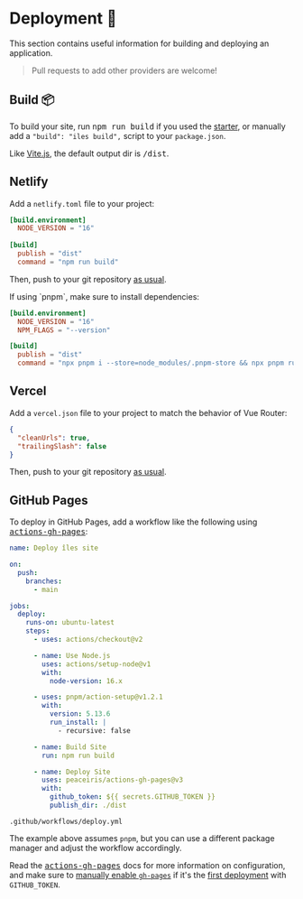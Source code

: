 [Vite.js]: https://vitejs.dev/
[starter]: /guide

# Deployment 🚀

This section contains useful information for building and deploying an <Iles/> application.

> Pull requests to add other providers are welcome!

## Build 📦

To build your site, run <kbd>npm run build</kbd> if you used the [starter], or
manually add a `"build": "iles build",` script to your `package.json`.

Like [Vite.js], the default output dir is <kbd>/dist</kbd>.

## Netlify <NetlifyLogo/>

Add a `netlify.toml` file to your project:

```toml
[build.environment]
  NODE_VERSION = "16"
  
[build]
  publish = "dist"
  command = "npm run build"
``` 

Then, push to your git repository [as usual](https://docs.netlify.com/configure-builds/get-started/).

<Tip title="pnpm">
If using `pnpm`, make sure to install dependencies:

```toml
[build.environment]
  NODE_VERSION = "16"
  NPM_FLAGS = "--version"

[build]
  publish = "dist"
  command = "npx pnpm i --store=node_modules/.pnpm-store && npx pnpm run build"
``` 
</Tip>

## Vercel <VercelLogo/>

Add a `vercel.json` file to your project to match the behavior of Vue Router:

```json
{
  "cleanUrls": true,
  "trailingSlash": false
}
```

Then, push to your git repository [as usual](https://vercel.com/docs/concepts/git).

## GitHub Pages <GitHubLogo/>

To deploy in GitHub Pages, add a workflow like the following using <kbd>[actions-gh-pages]</kbd>:

```yml
name: Deploy îles site

on:
  push:
    branches:
      - main

jobs:
  deploy:
    runs-on: ubuntu-latest
    steps:
      - uses: actions/checkout@v2

      - name: Use Node.js
        uses: actions/setup-node@v1
        with:
          node-version: 16.x

      - uses: pnpm/action-setup@v1.2.1
        with:
          version: 5.13.6
          run_install: |
            - recursive: false

      - name: Build Site
        run: npm run build

      - name: Deploy Site
        uses: peaceiris/actions-gh-pages@v3
        with:
          github_token: ${{ secrets.GITHUB_TOKEN }}
          publish_dir: ./dist
```
<Caption><code>.github/workflows/deploy.yml</code></Caption>

The example above assumes `pnpm`, but you can use a different package manager
and adjust the workflow accordingly.

Read the <kbd>[actions-gh-pages]</kbd> docs for more information on configuration,
and make sure to [manually enable `gh-pages`][actions] if it's the [first deployment][actions] with `GITHUB_TOKEN`.

[actions]: https://github.com/peaceiris/actions-gh-pages#%EF%B8%8F-first-deployment-with-github_token
[actions-gh-pages]: https://github.com/peaceiris/actions-gh-pages
